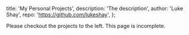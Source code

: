 
  title: 'My Personal Projects',
  description: 'The description',
  author: 'Luke Shay',
  repo: 'https://github.com/lukeshay',
};


Please checkout the projects to the left. This page is incomplete.
